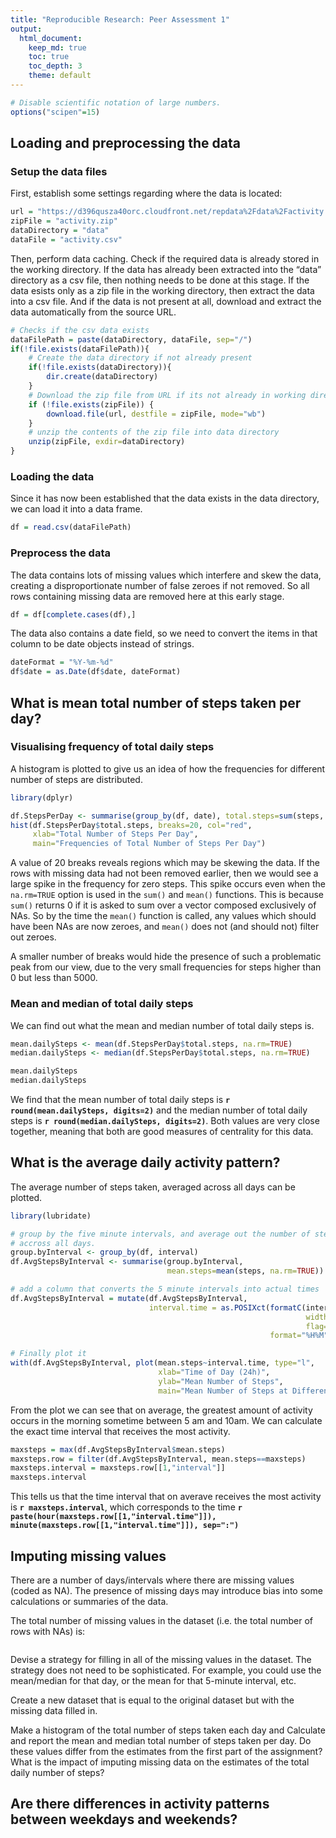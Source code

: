 ```yaml
---
title: "Reproducible Research: Peer Assessment 1"
output: 
  html_document:
    keep_md: true
    toc: true
    toc_depth: 3
    theme: default
---
```


```r
# Disable scientific notation of large numbers. 
options("scipen"=15)

```

## Loading and preprocessing the data
### Setup the data files
First, establish some settings regarding where the data is located:
```r
url = "https://d396qusza40orc.cloudfront.net/repdata%2Fdata%2Factivity.zip"
zipFile = "activity.zip"
dataDirectory = "data"
dataFile = "activity.csv"
```

Then, perform data caching. Check if the required data is already stored in the 
working directory. If the data has already been extracted into the "data" 
directory as a csv file, then nothing needs to be done at this stage. If the 
data esists only as a zip file in the working directory, then extract the data 
into a csv file. And if the data is not present at all, download and extract 
the data automatically from the source URL. 
```r
# Checks if the csv data exists
dataFilePath = paste(dataDirectory, dataFile, sep="/")
if(!file.exists(dataFilePath)){
    # Create the data directory if not already present
    if(!file.exists(dataDirectory)){
        dir.create(dataDirectory)
    }
    # Download the zip file from URL if its not already in working directory
    if (!file.exists(zipFile)) {
        download.file(url, destfile = zipFile, mode="wb")
    }
    # unzip the contents of the zip file into data directory
    unzip(zipFile, exdir=dataDirectory)
}
```

### Loading the data
Since it has now been established that the data exists in the data directory, we 
can load it into a data frame. 
```r
df = read.csv(dataFilePath)
```

### Preprocess the data
The data contains lots of missing values which interfere and skew the data, 
creating a disproportionate number of false zeroes if not removed. So all rows 
containing missing data are removed here at this early stage. 
```r
df = df[complete.cases(df),]
```

The data also contains a date field, so we need to convert the items in that 
column to be date objects instead of strings. 

```r
dateFormat = "%Y-%m-%d"
df$date = as.Date(df$date, dateFormat)
```

## What is mean total number of steps taken per day?
### Visualising frequency of total daily steps
A histogram is plotted to give us an idea of how the frequencies for different 
number of steps are distributed. 
```r
library(dplyr)

df.StepsPerDay <- summarise(group_by(df, date), total.steps=sum(steps, na.rm=TRUE))
hist(df.StepsPerDay$total.steps, breaks=20, col="red", 
     xlab="Total Number of Steps Per Day",
     main="Frequencies of Total Number of Steps Per Day")
```

A value of 20 breaks reveals regions which may 
be skewing the data. If the rows with missing data had not been removed earlier, 
then we would see a large spike in the frequency for zero steps. This spike 
occurs even when the ```na.rm=TRUE``` option is used in the ```sum()``` and 
```mean()``` functions. This is because ```sum()``` returns 0 if it is asked to 
sum over a vector composed exclusively of NAs. So by the time the ```mean()``` 
function is called, any values which should have been NAs are now zeroes, and 
```mean()``` does not (and should not) filter out zeroes.

A smaller number of breaks would hide the presence of such a problematic peak 
from our view, due to the very small frequencies for steps higher than 0 but 
less than 5000. 

### Mean and median of total daily steps
We can find out what the mean and median number of total daily steps is. 
```r
mean.dailySteps <- mean(df.StepsPerDay$total.steps, na.rm=TRUE)
median.dailySteps <- median(df.StepsPerDay$total.steps, na.rm=TRUE)
```

```r
mean.dailySteps
median.dailySteps
```

We find that the mean number of total daily steps is 
**`r round(mean.dailySteps, digits=2)`** and the median number of total daily 
steps is **`r round(median.dailySteps, digits=2)`**. Both values are very close 
together, meaning that both are good measures of centrality for this data.


## What is the average daily activity pattern?
The average number of steps taken, averaged across all days can be plotted. 

``` r
library(lubridate)

# group by the five minute intervals, and average out the number of steps 
# accross all days.
group.byInterval <- group_by(df, interval)
df.AvgStepsByInterval <- summarise(group.byInterval, 
                                   mean.steps=mean(steps, na.rm=TRUE))

# add a column that converts the 5 minute intervals into actual times
df.AvgStepsByInterval = mutate(df.AvgStepsByInterval, 
                               interval.time = as.POSIXct(formatC(interval, 
                                                                  width=4, 
                                                                  flag="0"), 
                                                          format="%H%M"))

# Finally plot it
with(df.AvgStepsByInterval, plot(mean.steps~interval.time, type="l", 
                                 xlab="Time of Day (24h)", 
                                 ylab="Mean Number of Steps",
                                 main="Mean Number of Steps at Different Times of Day"))
```

From the plot we can see that on average, the greatest amount of activity occurs 
in the morning sometime between 5 am and 10am. We can calculate the exact time 
interval that receives the most activity.

```r
maxsteps = max(df.AvgStepsByInterval$mean.steps)
maxsteps.row = filter(df.AvgStepsByInterval, mean.steps==maxsteps)
maxsteps.interval = maxsteps.row[[1,"interval"]]
maxsteps.interval
```

This tells us that the time interval that on averave receives the most activity 
is **`r maxsteps.interval`**, which corresponds to the time 
**`r paste(hour(maxsteps.row[[1,"interval.time"]]), minute(maxsteps.row[[1,"interval.time"]]), sep=":")`**


## Imputing missing values
There are a number of days/intervals where there are missing values (coded as 
NA). The presence of missing days may introduce bias into some calculations or 
summaries of the data.

The total number of missing values in the dataset (i.e. the total number of 
rows with NAs) is: 
```r

```

Devise a strategy for filling in all of the missing values in the dataset. The strategy does not need to be sophisticated. For example, you could use the mean/median for that day, or the mean for that 5-minute interval, etc.

Create a new dataset that is equal to the original dataset but with the missing data filled in.

Make a histogram of the total number of steps taken each day and Calculate and report the mean and median total number of steps taken per day. Do these values differ from the estimates from the first part of the assignment? What is the impact of imputing missing data on the estimates of the total daily number of steps?



## Are there differences in activity patterns between weekdays and weekends?



